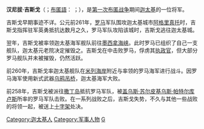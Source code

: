 {{multiple issues|
{{copyedit|time=2013-11-05T12:03:01+00:00}}
{{expand|time=2013-11-05T12:03:01+00:00}}
{{unreferenced|time=2013-11-05T12:03:01+00:00}}
}}
{{軍人模板
|name=汉尼拔·吉斯戈
|lived=？—公元前202年
|image=
|caption=
|allegiance=[[迦太基|迦太基]]
|rank= 迦太基将军
|battles=[[第一次布匿戰爭|第一次布匿戰爭]]
}}
'''汉尼拔·吉斯戈'''（{{lang-la|Hannibal Gisco}}；[[布匿語|布匿語]]：{{script|Phnx|𐤋𐤏𐤁𐤍𐤇}} {{transl|腓尼基字母|''ḤNBʻL''}}；{{bd|？||前258年||catIdx=G}}），是[[第一次布匿战争|第一次布匿战争]]期间[[迦太基|迦太基]]的一位将军。

吉斯戈早期事迹不详。公元前261年，[[罗马共和国|罗马]]军队围攻迦太基城市[[阿格里真托|阿格里真托]]时，吉斯戈指挥驻军英勇抵抗达数月之久，罗马军队攻陷该城时，吉斯戈逃往迦太基城。

翌年，吉斯戈被率领迦太基海军舰队前往[[墨西拿海峡|墨西拿海峡]]。此时罗马已组织了自己一支舰队，迦太基元老院决定摧毁之。吉斯戈在{{le|利帕里群岛战役|Battle of the Lipari Islands}}中击败罗马，俘虏其[[执政官|执政官]]{{le|格奈乌斯·科尔内利乌斯·西庇阿·阿西纳|Gnaeus Cornelius Scipio Asina}}，但大部分罗马舰队并未被摧毁，仍然活跃。

前260年，吉斯戈率迦太基舰队在[[米列海战|米列海岸]]附近与{{le|盖乌斯·杜伊利乌斯|Gaius Duilius}}率领的罗马海军进行战斗。因罗马海军使用新式武器[[乌鸦吊桥|乌鸦吊桥]]，迦太基海军大败。

前258年，吉斯戈被派往[[撒丁岛|撒丁岛]]抵抗罗马军队，被[[盖乌斯·苏尔皮基乌斯·帕特尔库卢斯|盖乌斯·苏尔皮基乌斯·帕特尔库卢斯]]所率的罗马军队击败。在一系列战败之后，吉斯戈失势，不久与其他一些战败的将领一起，被送上[[十字架|十字架]]处决。

[[Category:迦太基人|Category:迦太基人]]
[[Category:军事人物|Category:军事人物]]
[[Category:被处决者|G]]